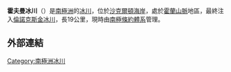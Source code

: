 {{coord|83|22|S|167|40|E|source:GNIS|display=title}}

'''霍夫曼冰川'''（{{lang-en|Hoffman Glacier}}）是[[南極洲|南極洲]]的[[冰川|冰川]]，位於[[沙克爾頓海岸|沙克爾頓海岸]]，處於[[霍蘭山脈|霍蘭山脈]]地區，最終注入[[倫諾克斯金冰川|倫諾克斯金冰川]]，長19公里，現時由[[南極條約體系|南極條約體系]]管理。

==外部連結==
{{cite gnis | type = antarid | id = 6855| name = Hoffman Glacier | accessdate = 2012-06-20}}

{{DEFAULTSORT:Hoffman Glacier}}
[[Category:南極洲冰川|Category:南極洲冰川]]


{{ShackletonCoast-geo-stub}}